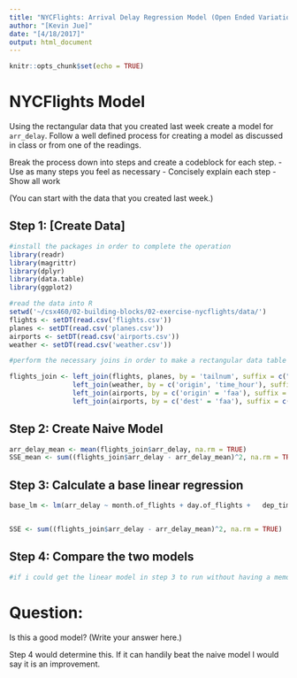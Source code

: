 ---
title: "NYCFlights: Arrival Delay Regression Model (Open Ended Variation)"
author: "[Kevin Jue]"
date: "[4/18/2017]"
output: html_document
---

```{r setup, include=FALSE}
knitr::opts_chunk$set(echo = TRUE)
```

# NYCFlights Model

Using the rectangular data that you created last week create a model for `arr_delay`. Follow a well defined process for creating a model as discussed in class or from one of the readings. 

Break the process down into steps and create a codeblock for each step. 
 - Use as many steps you feel as necessary
 - Concisely explain each step 
 - Show all work
 
(You can start with the data that you created last week.)


## Step 1: [Create Data] 

```{r "Step 1: Setup/Read/Transform Dataset" }
#install the packages in order to complete the operation
library(readr)
library(magrittr)
library(dplyr)
library(data.table)
library(ggplot2)

#read the data into R
setwd('~/csx460/02-building-blocks/02-exercise-nycflights/data/')
flights <- setDT(read.csv('flights.csv'))
planes <- setDT(read.csv('planes.csv'))
airports <- setDT(read.csv('airports.csv'))
weather <- setDT(read.csv('weather.csv'))

#perform the necessary joins in order to make a rectangular data table

flights_join <- left_join(flights, planes, by = 'tailnum', suffix = c(".of_flights",".of_planes")) %>%
                left_join(weather, by = c('origin', 'time_hour'), suffix = c(".of_flights",".of_weather")) %>%
                left_join(airports, by = c('origin' = 'faa'), suffix = c(".of_flights",".of_origin")) %>%
                left_join(airports, by = c('dest' = 'faa'), suffix = c(".of_origin",".of_dest"))


```

## Step 2: Create Naive Model
```{r "Step 2: Set a baseline of model performance by calculating the mean and the SSE of it"}

arr_delay_mean <- mean(flights_join$arr_delay, na.rm = TRUE)
SSE_mean <- sum((flights_join$arr_delay - arr_delay_mean)^2, na.rm = TRUE)

```


## Step 3: Calculate a base linear regression
```{r "Step 3: As a first step run the simplest linear regression with all variables as predictors"}

base_lm <- lm(arr_delay ~ month.of_flights + day.of_flights +	dep_time + sched_dep_time + sched_arr_time + flight + tailnum	+ origin + dest +	air_time	+ distance +	hour.of_flights + minute +	time_hour +	year.of_planes + engines + seats + speed + month.of_weather + day.of_weather + hour.of_weather + temp + dewp + humid + wind_dir +	wind_speed + wind_gust + precip + pressure + visib +	name.of_origin + lat.of_origin + lon.of_origin + alt.of_origin + tz.of_origin + name.of_dest + lat.of_dest + lon.of_dest + alt.of_dest + tz.of_dest + dst.of_dest +year.of_flights + year, data = flights_join,  na.rm = TRUE)


SSE <- sum((flights_join$arr_delay - arr_delay_mean)^2, na.rm = TRUE)

```


## Step 4: Compare the two models
```{r "Step 4: Runs SSE for both models and see which has a lower value, this should be a very basic test for determining which model is a better fit}

#if i could get the linear model in step 3 to run without having a memory overload, we would look at the values with the highest correlation, and use those to create a new linear regression, leaving the less/non correlated values out.  Then we would check the new model using the SSE test we created to see how it compares against the naive model (the mean).

```


# Question:

Is this a good model?  (Write your answer here.)

Step 4 would determine this.  If it can handily beat the naive model I would say it is an improvement.